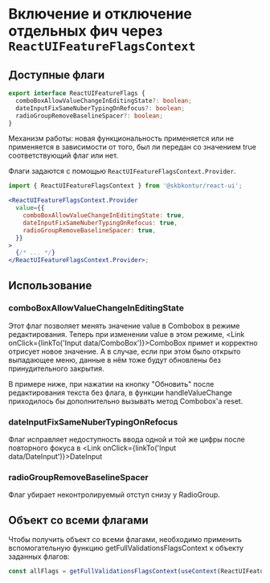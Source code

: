 


<Meta of={FeatureFlagsStories} />

# Включение и отключение отдельных фич через `ReactUIFeatureFlagsContext`

## Доступные флаги

```typescript static
export interface ReactUIFeatureFlags {
  comboBoxAllowValueChangeInEditingState?: boolean;
  dateInputFixSameNuberTypingOnRefocus?: boolean;
  radioGroupRemoveBaselineSpacer?: boolean;
}
```

Механизм работы: новая функциональность применяется или не применяется в зависимости от того, был ли передан со значением true соответствующий флаг или нет.

Флаги задаются с помощью `ReactUIFeatureFlagsContext.Provider`.

```jsx static
import { ReactUIFeatureFlagsContext } from '@skbkontur/react-ui';

<ReactUIFeatureFlagsContext.Provider
  value={{
    comboBoxAllowValueChangeInEditingState: true,
    dateInputFixSameNuberTypingOnRefocus: true,
    radioGroupRemoveBaselineSpacer: true,
  }}
>
  {/* ... */}
</ReactUIFeatureFlagsContext.Provider>;
```

## Использование

### comboBoxAllowValueChangeInEditingState

Этот флаг позволяет менять значение value в Combobox в режиме редактирования. Теперь при изменении value в этом режиме, <Link onClick={linkTo('Input data/ComboBox')}>ComboBox</Link> примет и корректно отрисует новое значение. А в случае, если при этом было открыто выпадающее меню, данные в нём тоже будут обновлены без принудительного закрытия.

В примере ниже, при нажатии на кнопку "Обновить" после редактирования текста без флага, в функции handleValueChange приходилось бы дополнительно вызывать метод Combobox'a reset.

<Story of={FeatureFlagsStories.Example1} />

### dateInputFixSameNuberTypingOnRefocus

Флаг исправляет недоступность ввода одной и той же цифры после повторного фокуса в <Link onClick={linkTo('Input data/DateInput')}>DateInput</Link>

<Story of={FeatureFlagsStories.Example2} />

### radioGroupRemoveBaselineSpacer

Флаг убирает неконтролируемый отступ снизу у RadioGroup.

<Story of={FeatureFlagsStories.Example3} />

## Объект со всеми флагами

Чтобы получить объект со всеми флагами, необходимо применить вспомогательную функцию getFullValidationsFlagsContext к объекту заданных флагов:

```typescript static
const allFlags = getFullValidationsFlagsContext(useContext(ReactUIFeatureFlagsContext));
```

